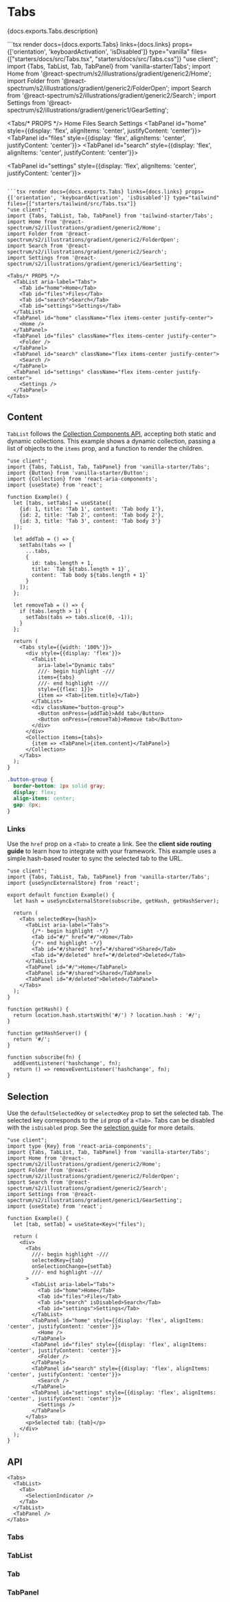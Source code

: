 


# Tabs

<PageDescription>{docs.exports.Tabs.description}</PageDescription>

<ExampleSwitcher>
  ```tsx render docs={docs.exports.Tabs} links={docs.links} props={['orientation', 'keyboardActivation', 'isDisabled']} type="vanilla" files={["starters/docs/src/Tabs.tsx", "starters/docs/src/Tabs.css"]}
  "use client";
  import {Tabs, TabList, Tab, TabPanel} from 'vanilla-starter/Tabs';
  import Home from '@react-spectrum/s2/illustrations/gradient/generic2/Home';
  import Folder from '@react-spectrum/s2/illustrations/gradient/generic2/FolderOpen';
  import Search from '@react-spectrum/s2/illustrations/gradient/generic2/Search';
  import Settings from '@react-spectrum/s2/illustrations/gradient/generic1/GearSetting';

  <Tabs/* PROPS */>
    <TabList aria-label="Tabs">
      <Tab id="home">Home</Tab>
      <Tab id="files">Files</Tab>
      <Tab id="search">Search</Tab>
      <Tab id="settings">Settings</Tab>
    </TabList>
    <TabPanel id="home" style={{display: 'flex', alignItems: 'center', justifyContent: 'center'}}>
      <Home />
    </TabPanel>
    <TabPanel id="files" style={{display: 'flex', alignItems: 'center', justifyContent: 'center'}}>
      <Folder />
    </TabPanel>
    <TabPanel id="search" style={{display: 'flex', alignItems: 'center', justifyContent: 'center'}}>
      <Search />
    </TabPanel>
    <TabPanel id="settings" style={{display: 'flex', alignItems: 'center', justifyContent: 'center'}}>
      <Settings />
    </TabPanel>
  </Tabs>
  ```

  ```tsx render docs={docs.exports.Tabs} links={docs.links} props={['orientation', 'keyboardActivation', 'isDisabled']} type="tailwind" files={["starters/tailwind/src/Tabs.tsx"]}
  "use client";
  import {Tabs, TabList, Tab, TabPanel} from 'tailwind-starter/Tabs';
  import Home from '@react-spectrum/s2/illustrations/gradient/generic2/Home';
  import Folder from '@react-spectrum/s2/illustrations/gradient/generic2/FolderOpen';
  import Search from '@react-spectrum/s2/illustrations/gradient/generic2/Search';
  import Settings from '@react-spectrum/s2/illustrations/gradient/generic1/GearSetting';

  <Tabs/* PROPS */>
    <TabList aria-label="Tabs">
      <Tab id="home">Home</Tab>
      <Tab id="files">Files</Tab>
      <Tab id="search">Search</Tab>
      <Tab id="settings">Settings</Tab>
    </TabList>
    <TabPanel id="home" className="flex items-center justify-center">
      <Home />
    </TabPanel>
    <TabPanel id="files" className="flex items-center justify-center">
      <Folder />
    </TabPanel>
    <TabPanel id="search" className="flex items-center justify-center">
      <Search />
    </TabPanel>
    <TabPanel id="settings" className="flex items-center justify-center">
      <Settings />
    </TabPanel>
  </Tabs>
  ```

</ExampleSwitcher>

## Content

`TabList` follows the [Collection Components API](collections.html?component=TabList), accepting both static and dynamic collections. This example shows a dynamic collection, passing a list of objects to the `items` prop, and a function to render the children.

```tsx render
"use client";
import {Tabs, TabList, Tab, TabPanel} from 'vanilla-starter/Tabs';
import {Button} from 'vanilla-starter/Button';
import {Collection} from 'react-aria-components';
import {useState} from 'react';

function Example() {
  let [tabs, setTabs] = useState([
    {id: 1, title: 'Tab 1', content: 'Tab body 1'},
    {id: 2, title: 'Tab 2', content: 'Tab body 2'},
    {id: 3, title: 'Tab 3', content: 'Tab body 3'}
  ]);

  let addTab = () => {
    setTabs(tabs => [
      ...tabs,
      {
        id: tabs.length + 1,
        title: `Tab ${tabs.length + 1}`,
        content: `Tab body ${tabs.length + 1}`
      }
    ]);
  };

  let removeTab = () => {
    if (tabs.length > 1) {
      setTabs(tabs => tabs.slice(0, -1));
    }
  };

  return (
    <Tabs style={{width: '100%'}}>
      <div style={{display: 'flex'}}>
        <TabList 
          aria-label="Dynamic tabs"
          ///- begin highlight -///
          items={tabs}
          ///- end highlight -///
          style={{flex: 1}}>
          {item => <Tab>{item.title}</Tab>}
        </TabList>
        <div className="button-group">
          <Button onPress={addTab}>Add tab</Button>
          <Button onPress={removeTab}>Remove tab</Button>
        </div>
      </div>
      <Collection items={tabs}>
        {item => <TabPanel>{item.content}</TabPanel>}
      </Collection>
    </Tabs>
  );
}
```

```css render hidden
.button-group {
  border-bottom: 1px solid gray;
  display: flex;
  align-items: center;
  gap: 8px;
}
```

### Links

Use the `href` prop on a `<Tab>` to create a link. See the **client side routing guide** to learn how to integrate with your framework. This example uses a simple hash-based router to sync the selected tab to the URL.

```tsx render
"use client";
import {Tabs, TabList, Tab, TabPanel} from 'vanilla-starter/Tabs';
import {useSyncExternalStore} from 'react';

export default function Example() {
  let hash = useSyncExternalStore(subscribe, getHash, getHashServer);

  return (
    <Tabs selectedKey={hash}>
      <TabList aria-label="Tabs">
        {/*- begin highlight -*/}
        <Tab id="#/" href="#/">Home</Tab>
        {/*- end highlight -*/}
        <Tab id="#/shared" href="#/shared">Shared</Tab>
        <Tab id="#/deleted" href="#/deleted">Deleted</Tab>
      </TabList>
      <TabPanel id="#/">Home</TabPanel>
      <TabPanel id="#/shared">Shared</TabPanel>
      <TabPanel id="#/deleted">Deleted</TabPanel>
    </Tabs>
  );
}

function getHash() {
  return location.hash.startsWith('#/') ? location.hash : '#/';
}

function getHashServer() {
  return '#/';
}

function subscribe(fn) {
  addEventListener('hashchange', fn);
  return () => removeEventListener('hashchange', fn);
}
```

## Selection

Use the `defaultSelectedKey` or `selectedKey` prop to set the selected tab. The selected key corresponds to the `id` prop of a `<Tab>`. Tabs can be disabled with the `isDisabled` prop. See the [selection guide](selection.html?component=Tabs#single-selection) for more details.

```tsx render
"use client";
import type {Key} from 'react-aria-components';
import {Tabs, TabList, Tab, TabPanel} from 'vanilla-starter/Tabs';
import Home from '@react-spectrum/s2/illustrations/gradient/generic2/Home';
import Folder from '@react-spectrum/s2/illustrations/gradient/generic2/FolderOpen';
import Search from '@react-spectrum/s2/illustrations/gradient/generic2/Search';
import Settings from '@react-spectrum/s2/illustrations/gradient/generic1/GearSetting';
import {useState} from 'react';

function Example() {
  let [tab, setTab] = useState<Key>("files");

  return (
    <div>
      <Tabs
        ///- begin highlight -///
        selectedKey={tab}
        onSelectionChange={setTab}
        ///- end highlight -///
      >
        <TabList aria-label="Tabs">
          <Tab id="home">Home</Tab>
          <Tab id="files">Files</Tab>
          <Tab id="search" isDisabled>Search</Tab>
          <Tab id="settings">Settings</Tab>
        </TabList>
        <TabPanel id="home" style={{display: 'flex', alignItems: 'center', justifyContent: 'center'}}>
          <Home />
        </TabPanel>
        <TabPanel id="files" style={{display: 'flex', alignItems: 'center', justifyContent: 'center'}}>
          <Folder />
        </TabPanel>
        <TabPanel id="search" style={{display: 'flex', alignItems: 'center', justifyContent: 'center'}}>
          <Search />
        </TabPanel>
        <TabPanel id="settings" style={{display: 'flex', alignItems: 'center', justifyContent: 'center'}}>
          <Settings />
        </TabPanel>
      </Tabs>
      <p>Selected tab: {tab}</p>
    </div>
  );
}
```

## API

<Anatomy />

```tsx links={{Tabs: '#tabs', TabList: '#tablist', Tab: '#tab', TabPanel: '#tabpanel', SelectionIndicator: 'selection.html#animated-selectionindicator'}}
<Tabs>
  <TabList>
    <Tab>
      <SelectionIndicator />
    </Tab>
  </TabList>
  <TabPanel />
</Tabs>
```

### Tabs

<PropTable component={docs.exports.Tabs} links={docs.links} showDescription />

<StateTable defaultClassName="react-aria-Tabs" properties={docs.exports.TabsRenderProps.properties} />

### TabList

<PropTable component={docs.exports.TabList} links={docs.links} showDescription />

<StateTable defaultClassName="react-aria-TabList" properties={docs.exports.TabListRenderProps.properties} />

### Tab

<PropTable component={docs.exports.Tab} links={docs.links} showDescription />

<StateTable defaultClassName="react-aria-Tab" properties={docs.exports.TabRenderProps.properties} />

### TabPanel

<PropTable component={docs.exports.TabPanel} links={docs.links} showDescription />

<StateTable defaultClassName="react-aria-TabPanel" properties={docs.exports.TabPanelRenderProps.properties} />
